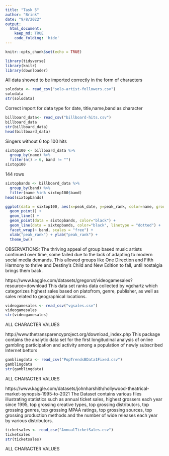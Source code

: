 ```yaml
---
title: "Task 5"
author: "Brink"
date: "9/8/2022"
output: 
  html_document:
    keep_md: TRUE
    code_folding: 'hide'
---
```


```r
knitr::opts_chunk$set(echo = TRUE)
```

```r
library(tidyverse)
library(knitr)
library(downloader)
```

All data showed to be imported correctly in the form of characters
```r
solodata <- read_csv("solo-artist-followers.csv")
solodata
str(solodata)
```
 
Correct import for data type for date, title,name,band as character
```r
billboard_data<- read_csv("billboard-hits.csv")
billboard_data
str(billboard_data)
head(billboard_data)
```

Singers without 6 top 100 hits
```r
sixtop100 <- billboard_data %>%
  group_by(name) %>%
  filter(n() > 6, band != "")
sixtop100
```
144 rows

```r
sixtopbands <- billboard_data %>%
  group_by(band) %>%
  filter(name %in% sixtop100$band)
head(sixtopbands)
```

```r
ggplot(data = sixtop100, aes(x=peak_date, y=peak_rank, color=name, group=name)) +
  geom_point() +
  geom_line() +
  geom_point(data = sixtopbands, color="black") +
  geom_line(data = sixtopbands, color="black", linetype = "dotted") +
  facet_wrap(~ band, scales = "free") +
  xlab("peak_rank") + ylab("peak_rank") +
  theme_bw()
```
OBSERVATIONS: The thriving appeal of group based music artists continued over time, some failed due to the lack of adapting to modern social media demands. This allowed groups like One Direction and Fifth Harmony to thrive and Destiny's Child and New Edition to fall, until nostalgia brings them back. 

https://www.kaggle.com/datasets/gregorut/videogamesales?resource=download
This data set ranks data collected by vgchartz which categorizes highest sales based on platofrom, genre, publisher, as well as sales related to geographical locations. 
```r
videogamesales <- read_csv("vgsales.csv")
videogamesales
str(videogamesales)
```
ALL CHARACTER VALUES

http://www.thetransparencyproject.org/download_index.php
This package contains the analytic data set for the first longitudinal analysis of online gambling participation and activity among a population of newly subscribed Internet bettors
```r
gamblingdata <- read_csv("PopTrendsBData1Fixed.csv")
gamblingdata
str(gamblingdata)
```
ALL CHARACTER VALUES

https://www.kaggle.com/datasets/johnharshith/hollywood-theatrical-market-synopsis-1995-to-2021
The Dataset contains various files illustrating statistics such as annual ticket sales, highest grossers each year since 1995, top grossing creative types, top grossing distributors, top grossing genres, top grossing MPAA ratings, top grossing sources, top grossing production methods and the number of wide releases each year by various distributors.
```r
ticketsales <- read_csv("AnnualTicketSales.csv")
ticketsales
str(ticketsales)
```
ALL CHARACTER VALUES
